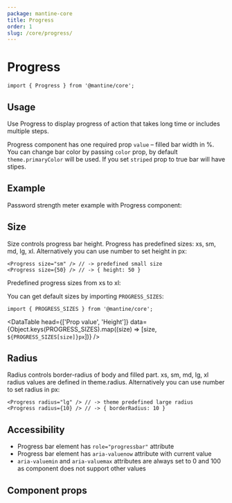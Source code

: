 ```yaml
---
package: mantine-core
title: Progress
order: 1
slug: /core/progress/
---
```



# Progress

<PageHeader
  source="mantine-core/src/Progress/Progress.tsx"
  docs="core/Progress.mdx"
  package="@mantine/core"
/>

```tsx
import { Progress } from '@mantine/core';
```

## Usage

Use Progress to display progress of action that takes long time or includes multiple steps.

Progress component has one required prop `value` – filled bar width in %.
You can change bar color by passing `color` prop, by default `theme.primaryColor` will be used.
If you set `striped` prop to true bar will have stipes.

<ProgressBaseDemo />

<ProgressConfigurator />

## Example

Password strength meter example with Progress component:

<PasswordInputStrengthDemo />

## Size

Size controls progress bar height. Progress has predefined sizes: xs, sm, md, lg, xl.
Alternatively you can use number to set height in px:

```tsx
<Progress size="sm" /> // -> predefined small size
<Progress size={50} /> // -> { height: 50 }
```

Predefined progress sizes from xs to xl:

<ProgressSizesDemo />

You can get default sizes by importing `PROGRESS_SIZES`:

```tsx
import { PROGRESS_SIZES } from '@mantine/core';
```

<DataTable
  head={['Prop value', 'Height']}
  data={Object.keys(PROGRESS_SIZES).map((size) => [size, `${PROGRESS_SIZES[size]}px`])}
/>

## Radius

Radius controls border-radius of body and filled part.
xs, sm, md, lg, xl radius values are defined in <GatsbyLink to="/pages/theming/">theme.radius</GatsbyLink>.
Alternatively you can use number to set radius in px:

```tsx
<Progress radius="lg" /> // -> theme predefined large radius
<Progress radius={10} /> // -> { borderRadius: 10 }
```

## Accessibility

- Progress bar element has `role="progressbar"` attribute
- Progress bar element has `aria-valuenow` attribute with current value
- `aria-valuemin` and `aria-valuemax` attributes are always set to 0 and 100 as component does not support other values

## Component props

<PropsTable component="Progress" />
